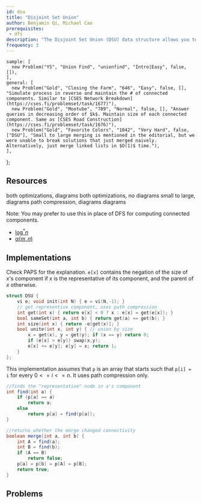 ```yaml
---
id: dsu
title: "Disjoint Set Union"
author: Benjamin Qi, Michael Cao 
prerequisites:
 - dfs
description: "The Disjoint Set Union (DSU) data structure allows you to add edges to an initially empty graph and test whether two vertices of the graph are connected."
frequency: 3
---
```



    sample: [
      new Problem("YS", "Union Find", "unionfind", "Intro|Easy", false, []),
    ],
    general: [
      new Problem("Gold", "Closing the Farm", "646", "Easy", false, [], "Simulate process in reverse and maintain the # of connected components. Similar to [CSES Network Breakdown](https://cses.fi/problemset/task/1677)"),
      new Problem("Gold", "Mootube", "789", "Normal", false, [], "Answer queries in decreasing order of $k$. Maintain size of each connected component. Same as [CSES Road Construction](https://cses.fi/problemset/task/1676)"),
      new Problem("Gold", "Favorite Colors", "1042", "Very Hard", false, ["DSU"], "Small to large merging is mentioned in the editorial, but we were unable to break solutions that just merged naively. Alternatively, just merge linked lists in $O(1)$ time."),
    ],
};

<Problems problems={problems.sample} />

## Resources

<Resources>
  <Resource source="CSA" title="Disjoint Data Sets" url="disjoint_data_sets" starred>both optimizations, diagrams</Resource>
  <Resource source="PAPS" title="11.1 - Disjoint Sets" starred>both optimizations, no diagrams</Resource>
  <Resource source="CPH" title="15.2 - Union-Find">small to large, diagrams</Resource>
  <Resource source="IUSACO" title="10.6 - Disjoint-Set Data Structure">path compression, diagrams</Resource>
  <Resource source="TC" title="Disjoint Set Data Structures" url="disjoint-set-data-structures">diagrams</Resource>
  <Resource source="CPC" title="3 - Data Structures" url="03_data_structures"></Resource>
</Resources>

Note: You may prefer to use this in place of DFS for computing connected components.

<Optional title="DSU Complexity Proofs">

   - [$\log^* n$](https://en.wikipedia.org/wiki/Proof_of_O(log*n)\_time_complexity\_of_union%E2%80%93find)
   - [$\alpha (m,n)$](https://dl.acm.org/doi/pdf/10.1145/321879.321884)

</Optional>

## Implementations

<LanguageSection>

<CPPSection>

Check PAPS for the explanation. `e[x]` contains the negation of the size of $x$'s component if $x$ is the representative of its component, and the parent of $x$ otherwise.

<Resources>
	<Resource source="Benq (from KACTL)" url="https://github.com/bqi343/USACO/blob/master/Implementations/content/graphs%20(12)/DSU/DSU%20(7.6).h" title="DSU"> </Resource>
</Resources>

```cpp
struct DSU {
	vi e; void init(int N) { e = vi(N,-1); }
	// get representive component, uses path compression
	int get(int x) { return e[x] < 0 ? x : e[x] = get(e[x]); } 
	bool sameSet(int a, int b) { return get(a) == get(b); }
	int size(int x) { return -e[get(x)]; }
	bool unite(int x, int y) { // union by size
		x = get(x), y = get(y); if (x == y) return 0;
		if (e[x] > e[y]) swap(x,y);
		e[x] += e[y]; e[y] = x; return 1;
	}
};
```

</CPPSection>

<JavaSection>

This implementation assumes that `p` is an array that starts such that `p[i] = i` for every $0 <= i <= n$. It uses path compression only. 

```java
//finds the "representative" node in a's component
int find(int a) {
	if (p[a] == a)
		return a;
	else
		return p[a] = find(p[a]);
}

//returns whether the merge changed connectivity
boolean merge(int a, int b) {
	int A = find(a);
	int B = find(b);
	if (A == B)
		return false;
	p[a] = p[b] = p[A] = p[B];
	return true;
}
```

</JavaSection>

</LanguageSection>

## Problems

<Problems problems={problems.general} />
